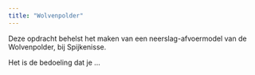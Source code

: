 ```yaml
---
title: "Wolvenpolder"
---
```


Deze opdracht behelst het maken van een neerslag-afvoermodel van de Wolvenpolder, bij Spijkenisse.



Het is de bedoeling dat je ...


